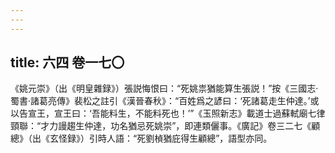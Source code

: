 ```yaml
---
---
---
```

title: 六四 卷一七〇
---




《姚元崇》（出《明皇雜録》）張説悔恨曰：“死姚祟猶能算生張説！”按《三國志·蜀書·諸葛亮傳》裴松之註引《漢晉春秋》：“百姓爲之諺曰：‘死諸葛走生仲達。’或以告宣王，宣王曰：‘吾能料生，不能料死也！’”《玉照新志》載道士過蘇軾廟七律頸聯：“才力謾趨生仲達，功名猶忌死姚崇”，即連類儷事。《廣記》卷三二七《顧總》（出《玄怪録》）引時人語：“死劉楨猶庇得生顧總”，語型亦同。